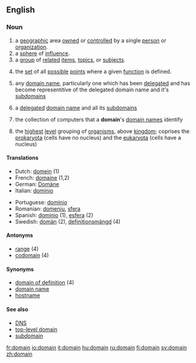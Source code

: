 ==English==

{{rank|looks|running|garden|887|domain|touch|higher|military}}

===Noun===
{{en-noun-reg}}

# a [[geographic]] area [[own]]ed or [[controlled]] by a single [[person]] or [[organization]].
# a [[sphere]] of [[influence]].
# a [[group]] of [[related]] [[item]]s, [[topic]]s, or [[subject]]s.
# {{math}} the [[set]] of all [[possible]] [[point]]s where a given [[function]] is defined.
# {{computing}} {{Internet}} any [[domain name]], particularly one which has been [[delegate|delegated]] and has become representitive of the delegated domain name and it's [[subdomain|subdomains]]
# {{computing}} {{internet}} a [[delegate|delegated]] [[domain name]] and all its [[subdomain|subdomains]]
# {{computing}} {{internet}} the collection of computers that a '''domain''''s [[domain name|domain names]] identify
#{{taxonomy}} the [[highest]] [[level]] grouping of [[organism]]s, above [[kingdom]]; coprises the [[prokaryota]] (cells have no nucleus) and the [[eukaryota]] (cells have a nucleus)

==== Translations ====
{{top}}
*Dutch: [[domein]] {{n}} (1)
*French: [[domaine]] {{f}} (1,2)
*German: [[Domäne]] {{f}}
*Italian: [[dominio]] {{m}}
{{mid}}
*Portuguese: [[domínio]] {{m}}
*Romanian: [[domeniu]], [[sfera]]
*Spanish: [[dominio]] {{m}} (1), [[esfera]] {{f}} (2)
*Swedish: [[domän]] {{c}} (2), [[definitionsmängd]] {{c}} (4)
{{bottom}}

==== Antonyms ====
*[[range]] (4)
*[[codomain]] (4)

==== Synonyms ====
*[[domain of definition]] (4)
*[[domain name]]
*[[hostname]]

====See also====
* [[DNS]]
* [[top-level domain]]
* [[subdomain]]

[[fr:domain]]
[[io:domain]]
[[it:domain]]
[[hu:domain]]
[[ru:domain]]
[[fi:domain]]
[[sv:domain]]
[[zh:domain]]